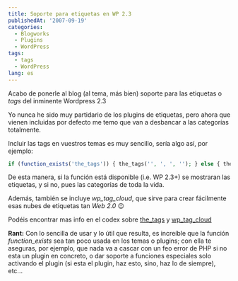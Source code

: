 ```yaml
---
title: Soporte para etiquetas en WP 2.3
publishedAt: '2007-09-19'
categories:
  - Blogworks
  - Plugins
  - WordPress
tags:
  - tags
  - WordPress
lang: es
---
```


Acabo de ponerle al blog (al tema, más bien) soporte para las etiquetas o _tags_ del inminente Wordpress 2.3

Yo nunca he sido muy partidario de los plugins de etiquetas, pero ahora que vienen incluidas por defecto me temo que van a desbancar a las categorías totalmente.

Incluir las tags en vuestros temas es muy sencillo, sería algo así, por ejemplo:

```php
if (function_exists('the_tags')) { the_tags('', ', ', ''); } else { the_category(', '); }
```

De esta manera, si la función está disponible (i.e. WP 2.3+) se mostraran las etiquetas, y si no, pues las categorías de toda la vida.

Además, también se incluye _wp_tag_cloud_, que sirve para crear fácilmente esas nubes de etiquetas tan _Web 2.0_ 😉

Podéis encontrar mas info en el codex sobre [the_tags](http://codex.wordpress.org/Template_Tags/the_tags) y [wp_tag_cloud](http://codex.wordpress.org/Template_Tags/wp_tag_cloud)

**Rant:** Con lo sencilla de usar y lo útil que resulta, es increíble que la función _function_exists_ sea tan poco usada en los temas o plugins; con ella te aseguras, por ejemplo, que nada va a cascar con un feo error de PHP si no esta un plugin en concreto, o dar soporte a funciones especiales solo activando el plugin (si esta el plugin, haz esto, sino, haz lo de siempre), etc...
